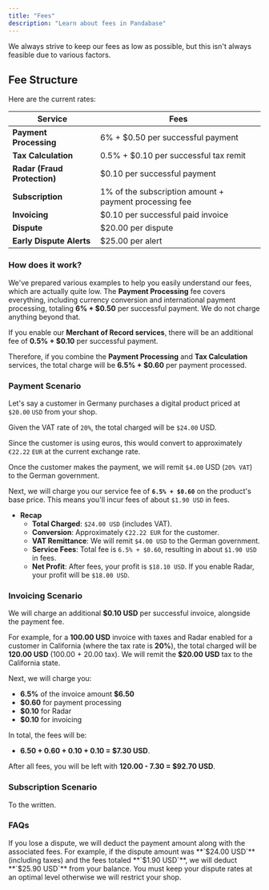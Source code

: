 ```yaml
---
title: "Fees"
description: "Learn about fees in Pandabase"
---
```


We always strive to keep our fees as low as possible, but this isn't always feasible due to various factors.

## Fee Structure

Here are the current rates:

| **Service**                  | **Fees**                                               |
| ---------------------------- | ------------------------------------------------------ |
| **Payment Processing**       | 6% + $0.50 per successful payment                      |
| **Tax Calculation**          | 0.5% + $0.10 per successful tax remit                  |
| **Radar (Fraud Protection)** | $0.10 per successful payment                           |
| **Subscription**             | 1% of the subscription amount + payment processing fee |
| **Invoicing**                | $0.10 per successful paid invoice                      |
| **Dispute**                  | $20.00 per dispute                                     |
| **Early Dispute Alerts**     | $25.00 per alert                                       |

### How does it work?

We've prepared various examples to help you easily understand our fees, which are actually quite low. The **Payment Processing** fee covers everything, including currency conversion and international payment processing, totaling **6% + $0.50** per successful payment. We do not charge anything beyond that.

If you enable our **Merchant of Record services**, there will be an additional fee of **0.5% + $0.10** per successful payment.

Therefore, if you combine the **Payment Processing** and **Tax Calculation** services, the total charge will be **6.5% + $0.60** per payment processed.

### Payment Scenario

Let's say a customer in Germany purchases a digital product priced at `$20.00` `USD` from your shop.

Given the VAT rate of `20%`, the total charged will be `$24.00` USD.

Since the customer is using euros, this would convert to approximately `€22.22` `EUR` at the current exchange rate.

Once the customer makes the payment, we will remit `$4.00` USD (`20% VAT`) to the German government.

Next, we will charge you our service fee of **`6.5% + $0.60`** on the product's base price. This means you'll incur fees of about `$1.90 USD` in fees.

- **Recap**
  - **Total Charged**: `$24.00 USD` (includes VAT).
  - **Conversion**: Approximately `€22.22 EUR` for the customer.
  - **VAT Remittance**: We will remit `$4.00 USD` to the German government.
  - **Service Fees**: Total fee is `6.5% + $0.60`, resulting in about `$1.90 USD` in fees.
  - **Net Profit**: After fees, your profit is `$18.10 USD`. If you enable Radar, your profit will be `$18.00 USD`.

### Invoicing Scenario

We will charge an additional **$0.10 USD** per successful invoice, alongside the payment fee.

For example, for a **100.00 USD** invoice with taxes and Radar enabled for a customer in California (where the tax rate is **20%**), the total charged will be **120.00 USD** (100.00 + 20.00 tax). We will remit the **$20.00 USD** tax to the California state.

Next, we will charge you:

- **6.5%** of the invoice amount **$6.50**
- **$0.60** for payment processing
- **$0.10** for Radar
- **$0.10** for invoicing

In total, the fees will be:

- **6.50 + 0.60 + 0.10 + 0.10 = $7.30 USD**.

After all fees, you will be left with **120.00 - 7.30 = $92.70 USD**.

### Subscription Scenario

To the written.

### FAQs

<Accordion title="What happens if I lose a dispute?">
  If you lose a dispute, we will deduct the payment amount along with the
  associated fees. For example, if the dispute amount was **`$24.00 USD`**
  (including taxes) and the fees totaled **`$1.90 USD`**, we will deduct
  **`$25.90 USD`** from your balance. You must keep your dispute rates at an
  optimal level otherwise we will restrict your shop.
</Accordion>
